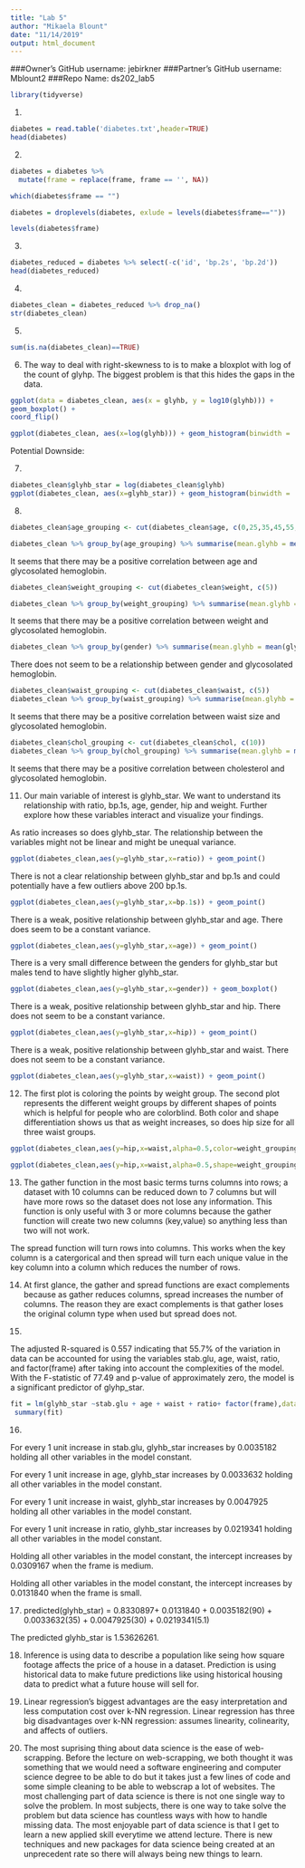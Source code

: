 ```yaml
---
title: "Lab 5"
author: "Mikaela Blount"
date: "11/14/2019"
output: html_document
---
```


###Owner’s GitHub username: jebirkner
###Partner’s GitHub username: Mblount2
###Repo Name: ds202_lab5

```r
library(tidyverse)
```


1.
```r
diabetes = read.table('diabetes.txt',header=TRUE)
head(diabetes)
```

2.
```r
diabetes = diabetes %>% 
  mutate(frame = replace(frame, frame == '', NA))
```

```r
which(diabetes$frame == "")
```

```r
diabetes = droplevels(diabetes, exlude = levels(diabetes$frame==""))
```

```r
levels(diabetes$frame)
```

3.
```r
diabetes_reduced = diabetes %>% select(-c('id', 'bp.2s', 'bp.2d'))
head(diabetes_reduced)
```

4.

```r
diabetes_clean = diabetes_reduced %>% drop_na()
str(diabetes_clean)
```

5.
```r
sum(is.na(diabetes_clean)==TRUE)
```


6.
The way to deal with right-skewness to is to make a bloxplot with log of the count of glyhp. The biggest problem is that this hides the gaps in the data. 
```r

ggplot(data = diabetes_clean, aes(x = glyhb, y = log10(glyhb))) +
geom_boxplot() +
coord_flip()
```

```r
ggplot(diabetes_clean, aes(x=log(glyhb))) + geom_histogram(binwidth = .25)
```

Potential Downside:

7.
```r
diabetes_clean$glyhb_star = log(diabetes_clean$glyhb)
ggplot(diabetes_clean, aes(x=glyhb_star)) + geom_histogram(binwidth = .25)
```

8.

```r
diabetes_clean$age_grouping <- cut(diabetes_clean$age, c(0,25,35,45,55,65,max(diabetes_clean$age)))
```

```r
diabetes_clean %>% group_by(age_grouping) %>% summarise(mean.glyhb = mean(glyhb_star))
```

It seems that there may be a positive correlation between age and glycosolated hemoglobin.

```r
diabetes_clean$weight_grouping <- cut(diabetes_clean$weight, c(5))
```

```r
diabetes_clean %>% group_by(weight_grouping) %>% summarise(mean.glyhb = mean(glyhb_star))
```

It seems that there may be a positive correlation between weight and glycosolated hemoglobin.

```r
diabetes_clean %>% group_by(gender) %>% summarise(mean.glyhb = mean(glyhb_star))
```

There does not seem to be a relationship between gender and glycosolated hemoglobin.

```r
diabetes_clean$waist_grouping <- cut(diabetes_clean$waist, c(5))
diabetes_clean %>% group_by(waist_grouping) %>% summarise(mean.glyhb = mean(glyhb_star))
```

It seems that there may be a positive correlation between waist size and glycosolated hemoglobin.

```r
diabetes_clean$chol_grouping <- cut(diabetes_clean$chol, c(10))
diabetes_clean %>% group_by(chol_grouping) %>% summarise(mean.glyhb = mean(glyhb_star))
```

It seems that there may be a positive correlation between cholesterol and glycosolated hemoglobin.

11.
Our main variable of interest is glyhb_star. We want to understand its relationship with ratio, bp.1s, age, gender, hip and weight. Further explore how these variables interact and visualize your findings.

As ratio increases so does glyhb_star. The relationship between the variables might not be linear and might be unequal variance.
```r
ggplot(diabetes_clean,aes(y=glyhb_star,x=ratio)) + geom_point() 
```

There is not a clear relationship between glyhb_star and bp.1s and could potentially have a few outliers above 200 bp.1s.
```r
ggplot(diabetes_clean,aes(y=glyhb_star,x=bp.1s)) + geom_point() 
```

There is a weak, positive relationship between glyhb_star and age. There does seem to be a constant variance.
```r
ggplot(diabetes_clean,aes(y=glyhb_star,x=age)) + geom_point() 
```

There is a very small difference between the genders for glyhb_star but males tend to have slightly higher glyhb_star.
```r
ggplot(diabetes_clean,aes(y=glyhb_star,x=gender)) + geom_boxplot() 
```

There is a weak, positive relationship between glyhb_star and hip. There does not seem to be a constant variance.
```r
ggplot(diabetes_clean,aes(y=glyhb_star,x=hip)) + geom_point() 
```

There is a weak, positive relationship between glyhb_star and waist. There does not seem to be a constant variance.
```r
ggplot(diabetes_clean,aes(y=glyhb_star,x=waist)) + geom_point()
```


12.
The first plot is coloring the points by weight group. The second plot represents the different weight groups by different shapes of points which is helpful for people who are colorblind. Both color and shape differentiation shows us that as weight increases, so does hip size for all three waist groups.
```r
ggplot(diabetes_clean,aes(y=hip,x=waist,alpha=0.5,color=weight_grouping)) + geom_point() + facet_wrap(~frame) 
```


```r
ggplot(diabetes_clean,aes(y=hip,x=waist,alpha=0.5,shape=weight_grouping)) + geom_point() + facet_wrap(~frame)
```

13.
The gather function in the most basic terms turns columns into rows; a dataset with 10 columns can be reduced down to 7 columns but will have more rows so the dataset does not lose any information. This function is only useful with 3 or more columns because the gather function will create two new columns (key,value) so anything less than two will not work.

The spread function will turn rows into columns. This works when the key column is a catergorical and then spread will turn each unique value in the key column into a column which reduces the number of rows.

14.
At first glance, the gather and spread functions are exact complements because as gather reduces columns, spread increases the number of columns. The reason they are exact complements is that gather loses the original column type when used but spread does not.

15.

The adjusted R-squared is 0.557 indicating that 55.7% of the variation in data can be accounted for using the variables stab.glu, age, waist, ratio, and factor(frame) after taking into account the complexities of the model. With the F-statistic of 77.49 and p-value of approximately zero, the model is a significant predictor of glyhp_star.

```r
fit = lm(glyhb_star ~stab.glu + age + waist + ratio+ factor(frame),data=diabetes_clean)
 summary(fit)
```

16.

For every 1 unit increase in stab.glu, glyhb_star increases by 0.0035182 holding all other variables in the model constant.

For every 1 unit increase in age, glyhb_star increases by 0.0033632 holding all other variables in the model constant.

For every 1 unit increase in waist, glyhb_star increases by 0.0047925 holding all other variables in the model constant.

For every 1 unit increase in ratio, glyhb_star increases by 0.0219341 holding all other variables in the model constant.

Holding all other variables in the model constant, the intercept increases by 0.0309167 when the frame is medium.

Holding all other variables in the model constant, the intercept increases by 0.0131840 when the frame is small.

17.
predicted(glyhb_star) = 0.8330897+ 0.0131840 + 0.0035182(90) + 0.0033632(35) + 0.0047925(30) + 0.0219341(5.1)

The predicted glyhb_star is 1.53626261.

18.
Inference is using data to describe a population like seing how square footage affects the price of a house in a dataset. Prediction is using historical data to make future predictions like using historical housing data to predict what a future house will sell for.

19.
Linear regression's biggest advantages are the easy interpretation and less computation cost over k-NN regression. Linear regression has three big disadvantages over k-NN regression: assumes linearity, colinearity, and affects of outliers. 

20.
The most suprising thing about data science is the ease of web-scrapping. Before the lecture on web-scrapping, we both thought it was something that we would need a software engineering and computer science degree to be able to do but it takes just a few lines of code and some simple cleaning to be able to webscrap a lot of websites. The most challenging part of data science is there is not one single way to solve the problem. In most subjects, there is one way to take solve the problem but data science has countless ways with how to handle missing data. The most enjoyable part of data science is that I get to learn a new applied skill everytime we attend lecture. There is new techniques and new packages for data science being created at an unprecedent rate so there will always being new things to learn.







